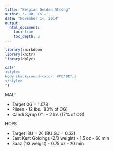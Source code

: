 ```yaml
---
title: "Belgian Golden Strong"
author: '- BB; KS -'
date: "November 14, 2014"
output:
  html_document:
    toc: true
    toc_depth: 2
---
```


```r
library(rmarkdown)
library(knitr)
library(dplyr)
```

```r
cat("
<style>
body {background-color: #FEF9E7;}
</style>
")
```

MALT

* Target OG = 1.078
* Pilsen - 12 lbs. (83% of OG)
* Candi Syrup 0°L - 2 lbs (17% of OG)

HOPS

* Target IBU = 26 (BU:GU = 0.33)
* East Kent Goldings (2/3 weight) - 1.5 oz - 60 min
* Saaz (1/3 weight) - 0.75 oz - 20 min